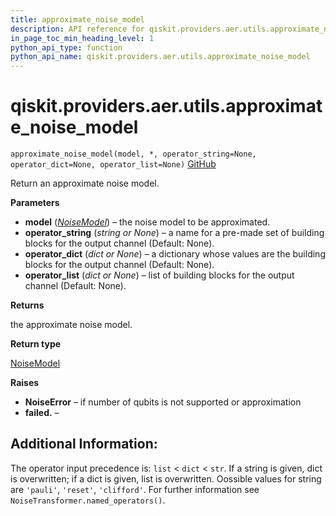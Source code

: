 ```yaml
---
title: approximate_noise_model
description: API reference for qiskit.providers.aer.utils.approximate_noise_model
in_page_toc_min_heading_level: 1
python_api_type: function
python_api_name: qiskit.providers.aer.utils.approximate_noise_model
---
```


# qiskit.providers.aer.utils.approximate\_noise\_model

<span id="qiskit.providers.aer.utils.approximate_noise_model" />

`approximate_noise_model(model, *, operator_string=None, operator_dict=None, operator_list=None)` [GitHub](https://github.com/qiskit/qiskit-aer/tree/stable/0.8/qiskit/providers/aer/utils/noise_transformation.py "view source code")

Return an approximate noise model.

**Parameters**

*   **model** ([*NoiseModel*](qiskit.providers.aer.noise.NoiseModel "qiskit.providers.aer.noise.NoiseModel")) – the noise model to be approximated.
*   **operator\_string** (*string or None*) – a name for a pre-made set of building blocks for the output channel (Default: None).
*   **operator\_dict** (*dict or None*) – a dictionary whose values are the building blocks for the output channel (Default: None).
*   **operator\_list** (*dict or None*) – list of building blocks for the output channel (Default: None).

**Returns**

the approximate noise model.

**Return type**

[NoiseModel](qiskit.providers.aer.noise.NoiseModel "qiskit.providers.aer.noise.NoiseModel")

**Raises**

*   **NoiseError** – if number of qubits is not supported or approximation
*   **failed.** –

## Additional Information:

The operator input precedence is: `list` \< `dict` \< `str`. If a string is given, dict is overwritten; if a dict is given, list is overwritten. Oossible values for string are `'pauli'`, `'reset'`, `'clifford'`. For further information see `NoiseTransformer.named_operators()`.

